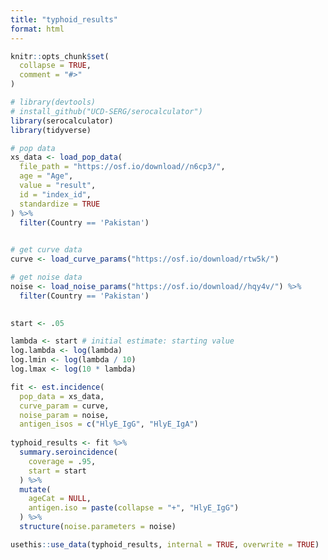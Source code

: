 ```yaml
---
title: "typhoid_results"
format: html
---
```




```r
knitr::opts_chunk$set(
  collapse = TRUE,
  comment = "#>"
)
```

```r
# library(devtools)
# install_github("UCD-SERG/serocalculator")
library(serocalculator)
library(tidyverse)
```

```r

# pop data
xs_data <- load_pop_data(
  file_path = "https://osf.io/download//n6cp3/",
  age = "Age",
  value = "result",
  id = "index_id",
  standardize = TRUE
) %>% 
  filter(Country == 'Pakistan')
  

# get curve data
curve <- load_curve_params("https://osf.io/download/rtw5k/")

```

``` r
# get noise data
noise <- load_noise_params("https://osf.io/download//hqy4v/") %>% 
  filter(Country == 'Pakistan')
  
```


```r
start <- .05

lambda <- start # initial estimate: starting value
log.lambda <- log(lambda)
log.lmin <- log(lambda / 10)
log.lmax <- log(10 * lambda)

fit <- est.incidence(
  pop_data = xs_data,
  curve_param = curve,
  noise_param = noise,
  antigen_isos = c("HlyE_IgG", "HlyE_IgA")
  
typhoid_results <- fit %>%
  summary.seroincidence(
    coverage = .95,
    start = start
  ) %>%
  mutate(
    ageCat = NULL,
    antigen.iso = paste(collapse = "+", "HlyE_IgG")
  ) %>%
  structure(noise.parameters = noise)

usethis::use_data(typhoid_results, internal = TRUE, overwrite = TRUE)



```
